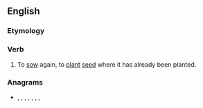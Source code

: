==English==

===Etymology===
{{prefix|en|re|sow}}

===Verb===
{{en-verb|resows|resowing|resowed|resown}}

# To [[sow]] again, to [[plant]] [[seed]] where it has already been planted.

===Anagrams===
* {{l|en|owers}}, {{l|en|serow}}, {{l|en|sorwe}}, {{l|en|sower}}, {{l|en|sowre}}, {{l|en|swore}}, {{l|en|WOREs}}, {{l|en|worse}}